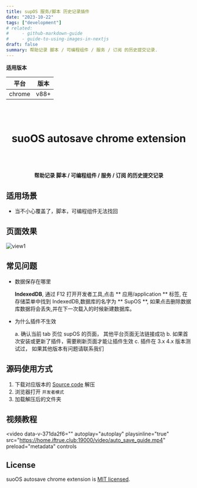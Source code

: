 ```yaml
---
title: supOS 服务/脚本 历史记录插件
date: "2023-10-22"
tags: ["development"]
# related:
#     - github-markdown-guide
#     - guide-to-using-images-in-nextjs
draft: false
summary: 帮助记录 脚本 / 可编程组件 / 服务 / 订阅 的历史提交记录.
---
```


**适用版本**

| 平台   | 版本 |
| ------ | ---- |
| chrome | v88+ |

<br></br>

<h1 align="center">suoOS autosave chrome extension</h1>

<br></br>

<h4 align="center"> 帮助记录 脚本 / 可编程组件 / 服务 / 订阅 的历史提交记录</h4>

## 适用场景

- 当不小心覆盖了，脚本，可编程组件无法找回

## 页面效果

![view1](./supos-autosave/001.png)

## 常见问题

- 数据保存在哪里

  **IndexedDB**, 通过 F12 打开开发者工具,点击 ** 应用/application ** 标签, 在存储菜单中找到 IndexedDB,数据库的名字为 ** SupOS **, 如果点击删除数据库数据将会丢失,并在下一次载入的时候新建数据库。

- 为什么插件不生效

  a. 确认当前 tab 页位 supOS 的页面， 其他平台页面无法链接成功
  b. 如果首次安装或更新了插件，需要刷新页面才能让插件生效
  c. 插件在 3.x 4.x 版本测试过， 如果其他版本有问题请联系我们

## 源码使用方式

1. 下载对应版本的 [Source code](https://github.com/supos-ai/autosave-chrome-extensions/releases) 解压
2. 浏览器打开 `开发者模式`
3. 加载解压后的文件夹

## 视频教程

<video
  data-v-371da2f6=""
  autoplay="autoplay"
  playsinline="true"
  src="https://home.iftrue.club:19000/video/auto_save_guide.mp4"
  preload="metadata"
  controls
></video>

## License

suoOS autosave chrome extension is [MIT licensed](LICENSE).
